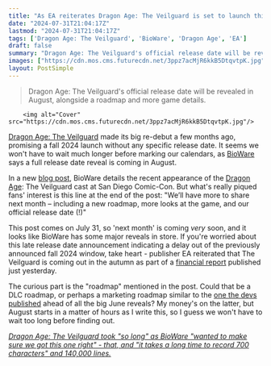 ```yaml
---
title: "As EA reiterates Dragon Age: The Veilguard is set to launch this fall, BioWare promises a release date announcement in August"
date: "2024-07-31T21:04:17Z"
lastmod: "2024-07-31T21:04:17Z"
tags: ['Dragon Age: The Veilguard', 'BioWare', 'Dragon Age', 'EA']
draft: false
summary: "Dragon Age: The Veilguard's official release date will be revealed in August, alongside a roadmap and more game details."
images: ["https://cdn.mos.cms.futurecdn.net/3ppz7acMjR6kkB5DtqvtpK.jpg"]
layout: PostSimple
---
```

> Dragon Age: The Veilguard's official release date will be revealed in August, alongside a roadmap and more game details.


        <img alt="Cover" src="https://cdn.mos.cms.futurecdn.net/3ppz7acMjR6kkB5DtqvtpK.jpg"/>
        
[Dragon Age: The Veilguard](https://www.gamesradar.com/dragon-age-4-confirmed-release-date-solas-wishlist-news/) made its big re-debut a few months ago, promising a fall 2024 launch without any specific release date. It seems we won't have to wait much longer before marking our calendars, as [BioWare](https://www.gamesradar.com/tag/bioware/) says a full release date reveal is coming in August.

In a new [blog post](https://blog.bioware.com/2024/07/31/unveiling-the-veilguard-cast-and-characters-detailed-at-san-diego-comic-con/), BioWare details the recent appearance of the [Dragon Age](https://www.gamesradar.com/tag/dragon-age/): The Veilguard cast at San Diego Comic-Con. But what's really piqued fans' interest is this line at the end of the post: "We’ll have more to share next month – including a new roadmap, more looks at the game, and our official release date (!)"

This post comes on July 31, so 'next month' is coming *very* soon, and it looks like BioWare has some major reveals in store. If you're worried about this late release date announcement indicating a delay out of the previously announced fall 2024 window, take heart - publisher EA reiterated that The Veilguard is coming out in the autumn as part of a [financial report](https://s22.q4cdn.com/894350492/files/doc_financials/2025/q1/Q1-FY25-Prepared-Remarks-FINAL.pdf) published just yesterday.

The curious part is the "roadmap" mentioned in the post. Could that be a DLC roadmap, or perhaps a marketing roadmap similar to the [one the devs published](https://x.com/dragonage/status/1799880494982807769) ahead of all the big June reveals? My money's on the latter, but August starts in a matter of hours as I write this, so I guess we won't have to wait too long before finding out.

[<em>Dragon Age: The Veilguard took "so long" as BioWare "wanted to make sure we got this one right" - that, and "it takes a long time to record 700 characters" and 140,000 lines.</em>](https://www.gamesradar.com/games/dragon-age/dragon-age-the-veilgaurd-took-so-long-as-bioware-wanted-to-make-sure-we-got-this-one-right-that-and-it-takes-a-long-time-to-record-700-characters-and-140000-lines/)
        